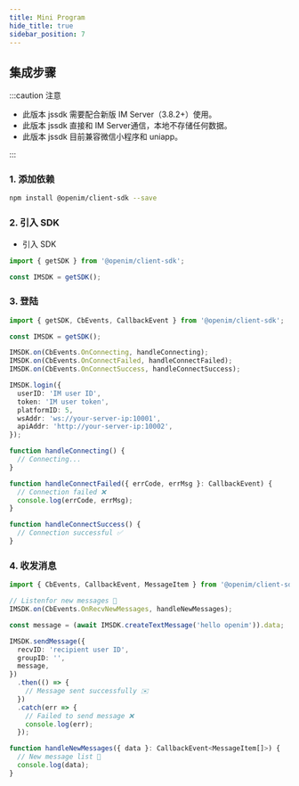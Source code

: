 ```yaml
---
title: Mini Program
hide_title: true
sidebar_position: 7
---
```


## 集成步骤

:::caution 注意

- 此版本 jssdk 需要配合新版 IM Server（3.8.2+）使用。
- 此版本 jssdk 直接和 IM Server通信，本地不存储任何数据。
- 此版本 jssdk 目前兼容微信小程序和 uniapp。

:::

### 1. 添加依赖

```bash
npm install @openim/client-sdk --save
```

### 2. 引入 SDK

- 引入 SDK

```ts
import { getSDK } from '@openim/client-sdk';

const IMSDK = getSDK();
```

### 3. 登陆

```typescript
import { getSDK, CbEvents, CallbackEvent } from '@openim/client-sdk';

const IMSDK = getSDK();

IMSDK.on(CbEvents.OnConnecting, handleConnecting);
IMSDK.on(CbEvents.OnConnectFailed, handleConnectFailed);
IMSDK.on(CbEvents.OnConnectSuccess, handleConnectSuccess);

IMSDK.login({
  userID: 'IM user ID',
  token: 'IM user token',
  platformID: 5,
  wsAddr: 'ws://your-server-ip:10001',
  apiAddr: 'http://your-server-ip:10002',
});

function handleConnecting() {
  // Connecting...
}

function handleConnectFailed({ errCode, errMsg }: CallbackEvent) {
  // Connection failed ❌
  console.log(errCode, errMsg);
}

function handleConnectSuccess() {
  // Connection successful ✅
}
```

### 4. 收发消息

```typescript
import { CbEvents, CallbackEvent, MessageItem } from '@openim/client-sdk';

// Listenfor new messages 📩
IMSDK.on(CbEvents.OnRecvNewMessages, handleNewMessages);

const message = (await IMSDK.createTextMessage('hello openim')).data;

IMSDK.sendMessage({
  recvID: 'recipient user ID',
  groupID: '',
  message,
})
  .then(() => {
    // Message sent successfully ✉️
  })
  .catch(err => {
    // Failed to send message ❌
    console.log(err);
  });

function handleNewMessages({ data }: CallbackEvent<MessageItem[]>) {
  // New message list 📨
  console.log(data);
}
```